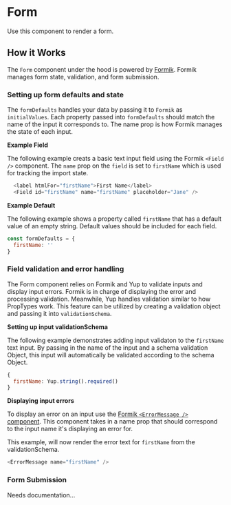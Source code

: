 

<Meta title="Design System/Molecules/Form" component={Form} />

# Form

Use this component to render a form.

<Canvas>
  <Story name="Component">
    <Form
      className="sample-form"
      id="form-1"
      formDefaults=""
      title="Sample Form"
      validationSchema={{}}
    ></Form>
  </Story>
</Canvas>

## How it Works

The `Form` component under the hood is powered by [Formik](https://formik.org/docs/overview). Formik manages form state, validation, and form submission.

### Setting up form defaults and state

The `formDefaults` handles your data by passing it to `Formik` as `initialValues`. Each property passed into `formDefaults` should match the name of the input it corresponds to. The name prop is how Formik manages the state of each input.

**Example Field**

The following example creats a basic text input field using the Formik `<Field />` component. The `name` prop on the `field` is set to `firstName` which is used for tracking the import state.

```js
  <label htmlFor="firstName">First Name</label>
  <Field id="firstName" name="firstName" placeholder="Jane" />
```

**Example Default**

The following example shows a property called `firstName` that has a default value of an empty string. Default values should be included for each field.

```js
const formDefaults = {
  firstName: ''
}
```

### Field validation and error handling

The Form component relies on Formik and Yup to validate inputs and display input errors. Formik is in charge of displaying the error and processing validation. Meanwhile, Yup handles validation similar to how PropTypes work. This feature can be utilized by creating a validation object and passing it into `validationSchema`.

**Setting up input validationSchema**

The following example demonstrates adding input validaton to the `firstName` text input. By passing in the name of the input and a schema validation Object, this input will automatically be validated according to the schema Object.

```js
{
  firstName: Yup.string().required()
}
```

**Displaying input errors**

To display an error on an input use the [Formik `<ErrorMessage />` component](https://formik.org/docs/api/errormessage). This component takes in a name prop that should correspond to the input name it's displaying an error for.

This example, will now render the error text for `firstName` from the validationSchema.

```js
<ErrorMessage name="firstName" />
```

### Form Submission

Needs documentation...
